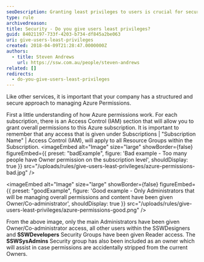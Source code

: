 ```yaml
---
seoDescription: Granting least privileges to users is crucial for securing Azure permissions and preventing unauthorized access.
type: rule
archivedreason:
title: Security - Do you give users least privileges?
guid: 84021197-733f-4203-b734-df845a2be063
uri: give-users-least-privileges
created: 2018-04-09T21:28:47.0000000Z
authors:
  - title: Steven Andrews
    url: https://ssw.com.au/people/steven-andrews
related: []
redirects:
  - do-you-give-users-least-privileges
---
```


Like other services, it is important that your company has a structured and secure approach to managing Azure Permissions.

First a little understanding of how Azure permissions work. For each subscription, there is an Access Control (IAM) section that will allow you to grant overall permissions to this Azure subscription. It is important to remember that any access that is given under Subscriptions | "Subscription Name" | Access Control (IAM), will apply to all Resource Groups within the Subscription.
<imageEmbed
  alt="Image"
  size="large"
  showBorder={false}
  figureEmbed={{
    preset: "badExample",
    figure: 'Bad example - Too many people have Owner permission on the subscription level',
    shouldDisplay: true
  }}
  src="/uploads/rules/give-users-least-privileges/azure-permissions-bad.jpg"
/>

<imageEmbed
  alt="Image"
  size="large"
  showBorder={false}
  figureEmbed={{
    preset: "goodExample",
    figure: 'Good example - Only Administrators that will be managing overall permissions and content have been given Owner/Co-administrator',
    shouldDisplay: true
  }}
  src="/uploads/rules/give-users-least-privileges/azure-permissions-good.png"
/>

From the above image, only the main Administrators have been given Owner/Co-administrator access, all other users within the SSWDesigners and **SSWDevelopers** Security Groups have been given Reader access. The **SSWSysAdmins** Security group has also been included as an owner which will assist in case permissions are accidentally stripped from the current Owners.